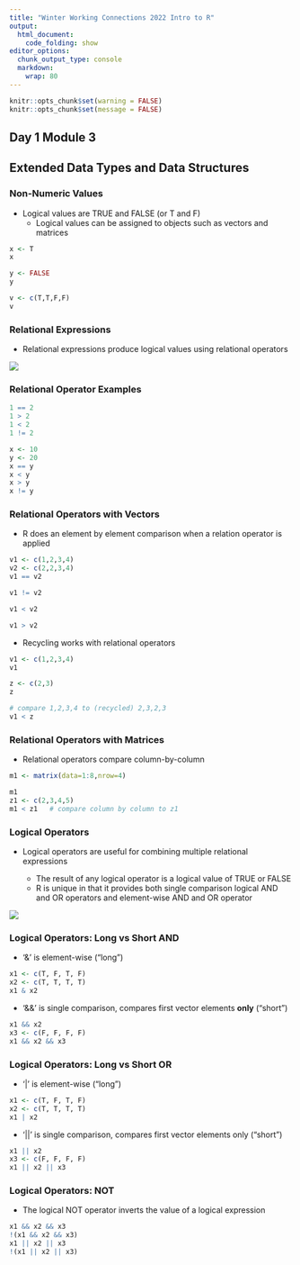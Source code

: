 ```yaml
---
title: "Winter Working Connections 2022 Intro to R"
output:
  html_document:
    code_folding: show
editor_options:
  chunk_output_type: console
  markdown: 
    wrap: 80
---
```


```r
knitr::opts_chunk$set(warning = FALSE)
knitr::opts_chunk$set(message = FALSE)
```

## Day 1 Module 3

## Extended Data Types and Data Structures

### Non-Numeric Values

- Logical values are TRUE and FALSE (or T and F)
  - Logical values can be assigned to objects such as vectors and matrices

```r
x <- T
x

y <- FALSE
y

v <- c(T,T,F,F)
v
```

### Relational Expressions

- Relational expressions produce logical values using relational operators

![](images/relational-expressions.png)

### Relational Operator Examples

```r
1 == 2
1 > 2
1 < 2
1 != 2

x <- 10
y <- 20
x == y
x < y
x > y
x != y
```

### Relational Operators with Vectors

- R does an element by element comparison when a relation operator is applied

```r
v1 <- c(1,2,3,4)
v2 <- c(2,2,3,4)
v1 == v2

v1 != v2

v1 < v2

v1 > v2
```

- Recycling works with relational operators

```r
v1 <- c(1,2,3,4)
v1

z <- c(2,3)
z

# compare 1,2,3,4 to (recycled) 2,3,2,3
v1 < z
```

### Relational Operators with Matrices

- Relational operators compare column-by-column

```r
m1 <- matrix(data=1:8,nrow=4)

m1
z1 <- c(2,3,4,5)
m1 < z1   # compare column by column to z1
```

### Logical Operators

- Logical operators are useful for combining multiple relational expressions

  - The result of any logical operator is a logical value of TRUE or FALSE
  - R is unique in that it provides both single comparison logical AND and OR operators and element-wise AND and OR operator

![](images/logical-operators.png)

### Logical Operators: Long vs Short AND

- '&' is element-wise ("long")

```r
x1 <- c(T, F, T, F)
x2 <- c(T, T, T, T)
x1 & x2
```

- '&&' is single comparison, compares first vector elements **only** ("short")

```r
x1 && x2
x3 <- c(F, F, F, F)
x1 && x2 && x3
```

### Logical Operators: Long vs Short OR

- '|' is element-wise ("long")

```r
x1 <- c(T, F, T, F)
x2 <- c(T, T, T, T)
x1 | x2
```

- '||' is single comparison, compares first vector elements only ("short")

```r
x1 || x2
x3 <- c(F, F, F, F)
x1 || x2 || x3
```

### Logical Operators: NOT

- The logical NOT operator inverts the value of a logical expression

```r
x1 && x2 && x3
!(x1 && x2 && x3)
x1 || x2 || x3
!(x1 || x2 || x3)
```

